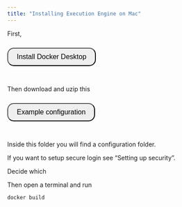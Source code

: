 ```yaml
---
title: "Installing Execution Engine on Mac"
---
```


First, 

```{=html}
<input type="button" onclick="location.href='https://docs.docker.com/desktop/install/mac-install/';" value="Install Docker Desktop" style="padding: 10px 20px; border-radius: 15px; font-size: 16px; margin: 10px 30px 30px 0px;" />
```

Then download and uzip this 

```{=html}
<input type="button" onclick="location.href='https://docs.docker.com/desktop/install/mac-install/';" value="Example configuration" style="padding: 10px 20px; border-radius: 15px; font-size: 16px; margin: 10px 30px 30px 0px;" />
```

Inside this folder you will find a configuration folder.

If you want to setup secure login see "Setting up security".

Decide which

Then open a terminal and run

```r
docker build
```

